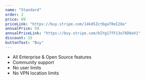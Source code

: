 ```yaml
---
name: "Standard"
order: 2
price: 69
priceLink: "https://buy.stripe.com/14kdSZct6gaT0eI28a"
annualPrice: 59
annualPriceLink: "https://buy.stripe.com/bIYg17fFi3o76D6eV1"
discount: 15
buttonText: "Buy"
---
```

- All Enterprise & Open Source features
- Community support
- No user limits
- No VPN location limits
